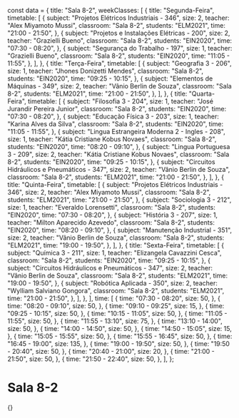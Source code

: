 const data = {
  title: "Sala 8-2",
  weekClasses: [
    {
      title: "Segunda-Feira",
      timetable: [
        {
          subject: "Projetos Elétricos Industriais - 346",
          size: 2,
          teacher: "Alex Miyamoto Mussi",
          classroom: "Sala 8-2",
          students: "ELM2021",
          time: "21:00 - 21:50",
        },
        {
          subject: "Projetos e Instalações Elétricas - 200",
          size: 2,
          teacher: "Grazielli Bueno",
          classroom: "Sala 8-2",
          students: "EIN2020",
          time: "07:30 - 08:20",
        },
        {
          subject: "Segurança do Trabalho - 197",
          size: 1,
          teacher: "Grazielli Bueno",
          classroom: "Sala 8-2",
          students: "EIN2020",
          time: "11:05 - 11:55",
        },
      ],
    },
    {
      title: "Terça-Feira",
      timetable: [
        {
          subject: "Geografia 3 - 206",
          size: 1,
          teacher: "Jhones Donizetti Mendes",
          classroom: "Sala 8-2",
          students: "EIN2020",
          time: "09:25 - 10:15",
        },
        {
          subject: "Elementos de Máquinas - 349",
          size: 2,
          teacher: "Vânio Berlin de Souza",
          classroom: "Sala 8-2",
          students: "ELM2021",
          time: "21:00 - 21:50",
        },
      ],
    },
    {
      title: "Quarta-Feira",
      timetable: [
        {
          subject: "Filosofia 3 - 204",
          size: 1,
          teacher: "José Jurandir Pereira Junior",
          classroom: "Sala 8-2",
          students: "EIN2020",
          time: "07:30 - 08:20",
        },
        {
          subject: "Educação Física 3 - 203",
          size: 1,
          teacher: "Karina Alves da Silva",
          classroom: "Sala 8-2",
          students: "EIN2020",
          time: "11:05 - 11:55",
        },
        {
          subject: "Lingua Estrangeira Moderna 2 - Ingles - 208",
          size: 1,
          teacher: "Kátia Cristiane Kobus Novaes",
          classroom: "Sala 8-2",
          students: "EIN2020",
          time: "08:20 - 09:10",
        },
        {
          subject: "Lingua Portuguesa 3 - 209",
          size: 2,
          teacher: "Kátia Cristiane Kobus Novaes",
          classroom: "Sala 8-2",
          students: "EIN2020",
          time: "09:25 - 10:15",
        },
        {
          subject: "Circuitos Hidráulicos e Pneumáticos - 347",
          size: 2,
          teacher: "Vânio Berlin de Souza",
          classroom: "Sala 8-2",
          students: "ELM2021",
          time: "21:00 - 21:50",
        },
      ],
    },
    {
      title: "Quinta-Feira",
      timetable: [
        {
          subject: "Projetos Elétricos Industriais - 346",
          size: 2,
          teacher: "Alex Miyamoto Mussi",
          classroom: "Sala 8-2",
          students: "ELM2021",
          time: "21:00 - 21:50",
        },
        {
          subject: "Sociologia 3 - 212",
          size: 1,
          teacher: "Everaldo Lorensetti",
          classroom: "Sala 8-2",
          students: "EIN2020",
          time: "07:30 - 08:20",
        },
        {
          subject: "História 3 - 207",
          size: 1,
          teacher: "Milton Aparecido Azevedo",
          classroom: "Sala 8-2",
          students: "EIN2020",
          time: "08:20 - 09:10",
        },
        {
          subject: "Manutenção Industrial - 351",
          size: 2,
          teacher: "Vânio Berlin de Souza",
          classroom: "Sala 8-2",
          students: "ELM2021",
          time: "19:00 - 19:50",
        },
      ],
    },
    {
      title: "Sexta-Feira",
      timetable: [
        {
          subject: "Química 3 - 211",
          size: 1,
          teacher: "Elizangela Cavazzini Cesca",
          classroom: "Sala 8-2",
          students: "EIN2020",
          time: "09:25 - 10:15",
        },
        {
          subject: "Circuitos Hidráulicos e Pneumáticos - 347",
          size: 2,
          teacher: "Vânio Berlin de Souza",
          classroom: "Sala 8-2",
          students: "ELM2021",
          time: "19:00 - 19:50",
        },
        {
          subject: "Robótica Aplicada - 350",
          size: 2,
          teacher: "Wylliam Salviano Gongora",
          classroom: "Sala 8-2",
          students: "ELM2021",
          time: "21:00 - 21:50",
        },
      ],
    },
  ],
  time: [
    {
      time: "07:30 - 08:20",
      size: 50,
    },
    {
      time: "08:20 - 09:10",
      size: 50,
    },
    {
      time: "09:10 - 09:25",
      size: 15,
    },
    {
      time: "09:25 - 10:15",
      size: 50,
    },
    {
      time: "10:15 - 11:05",
      size: 50,
    },
    {
      time: "11:05 - 11:55",
      size: 50,
    },
    {
      time: "11:55 - 13:10",
      size: 75,
    },
    {
      time: "13:10 - 14:00",
      size: 50,
    },
    {
      time: "14:00 - 14:50",
      size: 50,
    },
    {
      time: "14:50 - 15:05",
      size: 15,
    },
    {
      time: "15:05 - 15:55",
      size: 50,
    },
    {
      time: "15:55 - 16:45",
      size: 50,
    },
    {
      time: "16:45 - 19:00",
      size: 135,
    },
    {
      time: "19:00 - 19:50",
      size: 50,
    },
    {
      time: "19:50 - 20:40",
      size: 50,
    },
    {
      time: "20:40 - 21:00",
      size: 20,
    },
    {
      time: "21:00 - 21:50",
      size: 50,
    },
    {
      time: "21:50 - 22:40",
      size: 50,
    },
  ],
};

# Sala 8-2

<div>
  {<Grid title={data.title} weekClasses={data.weekClasses} time={data.time} />}
</div>
